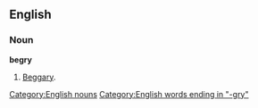 ==English==

===Noun===
'''begry'''
# {{archaic}} [[beggary|Beggary]].

[[Category:English nouns]]
[[Category:English words ending in "-gry"]]